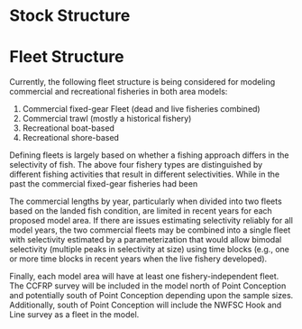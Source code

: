 # Stock Structure


# Fleet Structure

Currently, the following fleet structure is being considered for modeling commercial and recreational fisheries in both area models:
 
1. Commercial fixed-gear Fleet (dead and live fisheries combined)
2. Commercial trawl (mostly a historical fishery)
3. Recreational boat-based 
4. Recreational shore-based

Defining fleets is largely based on whether a fishing approach differs in the selectivity of fish. The above four fishery types are distinguished by different fishing activities that result in different selectivities. While in the past the commercial fixed-gear fisheries had been 


The commercial lengths by year, particularly when divided into two fleets based on the landed fish condition, are limited in recent years for each proposed model area. If there are issues estimating selectivity reliably for all model years, the two commercial fleets may be combined into a single fleet with selectivity estimated by a parameterization that would allow bimodal selectivity (multiple peaks in selectivity at size) using time blocks (e.g., one or more time blocks in recent years when the live fishery developed). 

Finally, each model area will have at least one fishery-independent fleet. The CCFRP survey will be included in the model north of Point Conception and potentially south of Point Conception depending upon the sample sizes. Additionally, south of Point Conception will include the NWFSC Hook and Line survey as a fleet in the model. 